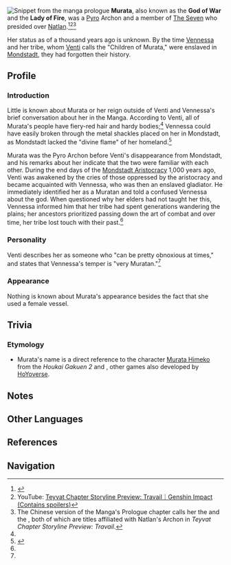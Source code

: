 {{Upcoming}}
{{About|the Pyro Archon|the event-exclusive NPC|Murata (NPC)}}
{{Character Infobox
|name             = Murata
|type             = NPC
|element          = Pyro
|region           = Natlan
|affiliation      = The Seven
|affiliation2     = Gods
|title            = The God of War
|title2           = Lady of Fire
}}
[[File:Manga C0 The Children of Murata.png|thumb|right|Snippet from the manga prologue]]
'''Murata''', also known as the '''God of War''' and the '''Lady of Fire''', was a [[Pyro]] Archon and a member of [[The Seven]] who presided over [[Natlan]].<ref name="Manga Prologue">{{Ref/Manga|0}}</ref><ref>YouTube: [https://youtu.be/TAlKhARUcoY Teyvat Chapter Storyline Preview: Travail｜Genshin Impact (Contains spoilers)]</ref><ref group="Note">The Chinese version of the Manga's Prologue chapter calls her the {{Lang|God of Pyro|zh=火之神|zh_rm=Huǒ zhī Shén|zh_lit=God of Fire}} and the {{Lang|God of War|zh=战争之神|zh_rm=Zhànzhēng zhī Shén}}, both of which are titles affiliated with Natlan's Archon in ''Teyvat Chapter Storyline Preview: Travail''.</ref>

Her status as of a thousand years ago is unknown. By the time [[Vennessa]] and her tribe, whom [[Venti]] calls the "Children of Murata," were enslaved in [[Mondstadt]], they had forgotten their history.

==Profile==
===Introduction===
{{Quote|Back in those days, warriors from every tribe would perform rites of combat and celebrate victories in her name. Come to think of it... She can be pretty obnoxious at times.|Venti's explanation of Murata to Vennessa|Manga Prologue: Songs of the Wind}}
Little is known about Murata or her reign outside of Venti and Vennessa's brief conversation about her in the Manga. According to Venti, all of Murata's people have fiery-red hair and hardy bodies;<ref name="Manga Prologue" /> Vennessa could have easily broken through the metal shackles placed on her in Mondstadt, as Mondstadt lacked the "divine flame" of her homeland.<ref>{{Ref/Item|Shackles of the Dandelion Gladiator}}</ref>

Murata was the Pyro Archon before Venti's disappearance from Mondstadt, and his remarks about her indicate that the two were familiar with each other. During the end days of the [[Mondstadt Aristocracy]] 1,000 years ago, Venti was awakened by the cries of those oppressed by the aristocracy and became acquainted with Vennessa, who was then an enslaved gladiator. He immediately identified her as a Muratan and told a confused Vennessa about the god. When questioned why her elders had not taught her this, Vennessa informed him that her tribe had spent generations wandering the plains; her ancestors prioritized passing down the art of combat and over time, her tribe lost touch with their past.<ref name="Manga Prologue" />

===Personality===
Venti describes her as someone who "can be pretty obnoxious at times," and states that Vennessa's temper is "very Muratan."<ref name="Manga Prologue" />

===Appearance===
Nothing is known about Murata's appearance besides the fact that she used a female vessel.

==Trivia==
===Etymology===
*Murata's name is a direct reference to the character [[w:c:honkaiimpact3:Murata Himeko|Murata Himeko]] from the ''Houkai Gakuen 2'' and ''{{w|Honkai Impact 3rd}}'', other games also developed by [[HoYoverse]].

==Notes==
{{Reflist|note=1}}

==Other Languages==
{{Other Languages|default_hidden = 1
|en      = Murata
|zhs     = 穆纳塔
|zhs_rm  = Mùnàtǎ
|zht     = 穆納塔
|zht_rm  = Mùnàtǎ
|zhja_note = Extrapolated from {{Lang|"Muratan"|zh-Hans=穆纳塔人|zh-Hant=穆納塔人|ja=ムラタ人|sort=zh-Hans,zh-Hant,ja}}. She is only directly addressed as the {{Lang|"God of Fire"|zh=火之神|ja=火の神}}.
|ja      = ムラタ
|ja_rm   = Murata
|ko      = 무라타
|ko_rm   = Murata
|es      = <!--Murata? from Muratán-->
|fr      = Murata
|ru      = Мурата
|th      = มุราตัน
|th_rm   = Muratan
|vi      = Murata
|vi_note = Extrapolated from "Muratan." She is only directly addressed as the {{Lang|"God of Fire"|vi=Thần Lửa}}.
|de      = Murata
|id      = Murata
|pt      = Murata
}}

==References==
{{Reflist}}

==Navigation==
{{Faction Navbox}}